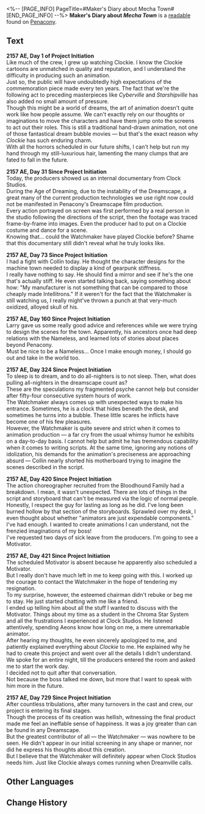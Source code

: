 <%-- [PAGE_INFO]
PageTitle=#Maker's Diary about Mecha Town#
[END_PAGE_INFO] --%>
{{Readable Infobox
|id           = 322
|partIds      = 190594
|title        = Maker's Diary about ''Mecha Town''
|image        = Item Penacony Readable 1.png
|world        = Penacony
|parts        = 1
|author       = <!--to be added-->
|description  = A note written by the animator of the Clockie series, recording the production process of the movie ''Mecha Town''.
|part1        = Maker's Diary about ''Mecha Town''
|source1      = {{cx|Source missing}}
|characters   = 
|factions     = 
}}
'''Maker's Diary about ''Mecha Town''''' is a [[readable]] found on [[Penacony]].
<!--
==Location==
{{Map Embed|<map name>|<marker id>}}
-->
==Text==
'''2157 AE, Day 1 of Project Initiation'''<br />Like much of the crew, I grew up watching Clockie. I know the Clockie cartoons are unmatched in quality and reputation, and I understand the difficulty in producing such an animation.<br />Just so, the public will have undoubtedly high expectations of the commemoration piece made every ten years. The fact that we're the following act to preceding masterpieces like ''Cyberville'' and ''Starshipville'' has also added no small amount of pressure.<br />Though this might be a world of dreams, the art of animation doesn't quite work like how people assume. We can't exactly rely on our thoughts or imaginations to move the characters and have them jump onto the screens to act out their roles. This is still a traditional hand-drawn animation, not one of those fantastical dream bubble movies &mdash; but that's the exact reason why ''Clockie'' has such enduring charm.<br />With all the horrors scheduled in our future shifts, I can't help but run my hand through my still-luxurious hair, lamenting the many clumps that are fated to fall in the future.

'''2157 AE, Day 31 Since Project Initiation'''<br />Today, the producers showed us an internal documentary from Clock Studios.<br />During the Age of Dreaming, due to the instability of the Dreamscape, a great many of the current production technologies we use right now could not be manifested in Penacony's Dreamscape film production.<br />Every action portrayed on screen was first performed by a real person in the studio following the directions of the script, then the footage was traced frame-by-frame into images. Even the producer had to put on a Clockie costume and dance for a scene.<br />Knowing that... could the Watchmaker have played Clockie before? Shame that this documentary still didn't reveal what he truly looks like.

'''2157 AE, Day 73 Since Project Initiation'''<br />I had a fight with Collin today. He thought the character designs for the machine town needed to display a kind of gearpunk stiffness.<br />I really have nothing to say. He should find a mirror and see if he's the one that's actually stiff. He even started talking back, saying something about how: "My manufacturer is not something that can be compared to those cheaply made Intellitrons." If it weren't for the fact that the Watchmaker is still watching us, I really might've thrown a punch at that very-much oxidized, alloyed skull of his.

'''2157 AE, Day 160 Since Project Initiation'''<br />Larry gave us some really good advice and references while we were trying to design the scenes for the town. Apparently, his ancestors once had deep relations with the Nameless, and learned lots of stories about places beyond Penacony.<br />Must be nice to be a Nameless... Once I make enough money, I should go out and take in the world too.

'''2157 AE, Day 324 Since Project Initiation'''<br />To sleep is to dream, and to do all-nighters is to not sleep. Then, what does pulling all-nighters in the dreamscape count as?<br />These are the speculations my fragmented psyche cannot help but consider after fifty-four consecutive system hours of work.<br />The Watchmaker always comes up with unexpected ways to make his entrance. Sometimes, he is a clock that hides beneath the desk, and sometimes he turns into a bubble. These little scares he inflicts have become one of his few pleasures.<br />However, the Watchmaker is quite severe and strict when it comes to animation production &mdash; a far cry from the usual whimsy humor he exhibits on a day-to-day basis. I cannot help but admit he has tremendous capability when it comes to writing scripts. At the same time, ignoring any notions of idolization, his demands for the animation's preciseness are approaching absurd &mdash; Collin nearly shorted his motherboard trying to imagine the scenes described in the script.

'''2157 AE, Day 420 Since Project Initiation'''<br />The action choreographer recruited from the Bloodhound Family had a breakdown. I mean, it wasn't unexpected. There are lots of things in the script and storyboard that can't be measured via the logic of normal people.<br />Honestly, I respect the guy for lasting as long as he did. I've long been burned hollow by that section of the storyboards. Sprawled over my desk, I even thought about whether "animators are just expendable components."<br />I've had enough. I wanted to create animations I can understand, not the frenzied imaginations of my boss!<br />I've requested two days of sick leave from the producers. I'm going to see a Motivator.

'''2157 AE, Day 421 Since Project Initiation'''<br />The scheduled Motivator is absent because he apparently also scheduled a Motivator.<br />But I really don't have much left in me to keep going with this. I worked up the courage to contact the Watchmaker in the hope of tendering my resignation.<br />To my surprise, however, the esteemed chairman didn't rebuke or beg me to stay. He just started chatting with me like a friend.<br />I ended up telling him about all the stuff I wanted to discuss with the Motivator. Things about my time as a student in the Chroma Star System and all the frustrations I experienced at Clock Studios. He listened attentively, spending Aeons know how long on me, a mere unremarkable animator.<br />After hearing my thoughts, he even sincerely apologized to me, and patiently explained everything about ''Clockie'' to me. He explained why he had to create this project and went over all the details I didn't understand.<br />We spoke for an entire night, till the producers entered the room and asked me to start the work day.<br />I decided not to quit after that conversation.<br />Not because the boss talked me down, but more that I want to speak with him more in the future.

'''2157 AE, Day 729 Since Project Initiation'''<br />After countless tribulations, after many turnovers in the cast and crew, our project is entering its final stages.<br />Though the process of its creation was hellish, witnessing the final product made me feel an ineffable sense of happiness. It was a joy greater than can be found in any Dreamscape.<br />But the greatest contributor of all &mdash; the Watchmaker &mdash; was nowhere to be seen. He didn't appear in our initial screening in any shape or manner, nor did he express his thoughts about this creation.<br />But I believe that the Watchmaker will definitely appear when Clock Studios needs him. Just like Clockie always comes running when Dreamville calls.

<!--
==Trivia==
* 
-->
==Other Languages==
{{Other Languages
|en   = Maker's Diary about ''Mecha Town''
|zhs  = 《机械小镇》创作日志
|zht  = 《機械小鎮》創作日誌
|ja   = 『マシーンタウン』創作日誌
|ko   = ≪기계 마을≫ 창작 일지
|es   = Diario del Relojero sobre «Ciudad mecánica»
|fr   = Journal de création de ''Méca-polis''
|ru   = Дневник создателя мультфильма «Часик: Механический город»
|th   = บันทึกการสร้าง "เมืองจักรกล"
|vi   = Nhật Ký Sáng Tạo "Thị Trấn Cơ Khí"
|de   = Tagebuch des Produzenten über „Mechastadt“
|id   = Log Kreasi "Kota Mekanik"
|pt   = Diário do Criador sobre a Cidade Robô
}}

==Change History==
{{Change History|2.1}}
